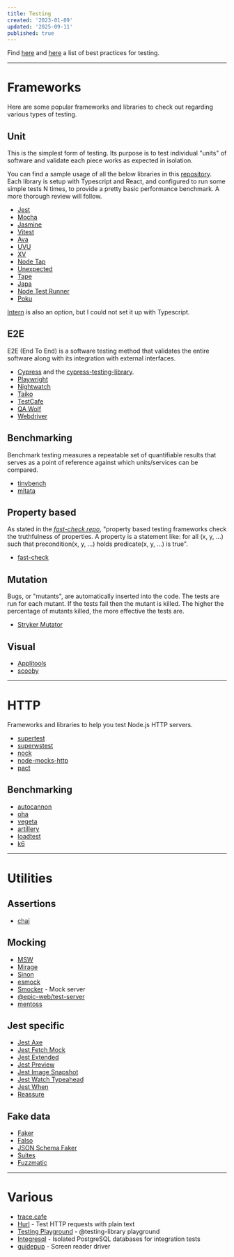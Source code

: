 ```yaml
---
title: Testing
created: '2023-01-09'
updated: '2025-09-11'
published: true
---
```


Find [here](https://github.com/goldbergyoni/javascript-testing-best-practices) and
[here](https://github.com/testjavascript/nodejs-integration-tests-best-practices) a list of best practices for testing.

---

# Frameworks

Here are some popular frameworks and libraries to check out regarding various types of testing.

## Unit

This is the simplest form of testing. Its purpose is to test individual "units" of software and validate each piece works as expected in isolation.

You can find a sample usage of all the below libraries in this [repository](https://github.com/AlexGavalas/test-runners).
Each library is setup with Typescript and React, and configured to run some simple tests N times, to provide a pretty basic performance benchmark.
A more thorough review will follow.

- [Jest](https://github.com/facebook/jest)
- [Mocha](https://github.com/mochajs/mocha)
- [Jasmine](https://github.com/jasmine/jasmine)
- [Vitest](https://github.com/vitest-dev/vitest)
- [Ava](https://github.com/avajs/ava)
- [UVU](https://github.com/lukeed/uvu)
- [XV](https://github.com/typicode/xv)
- [Node Tap](https://github.com/tapjs/node-tap)
- [Unexpected](https://github.com/unexpectedjs/unexpected)
- [Tape](https://github.com/ljharb/tape)
- [Japa](https://github.com/japa/runner)
- [Node Test Runner](https://nodejs.org/docs/latest-v18.x/api/test.html)
- [Poku](https://github.com/wellwelwel/poku)

[Intern](https://github.com/theintern/intern) is also an option, but I could not set it up with Typescript.

## E2E

E2E (End To End) is a software testing method that validates the entire software along with its integration with external interfaces.

- [Cypress](https://github.com/cypress-io/cypress) and the [cypress-testing-library](https://github.com/testing-library/cypress-testing-library).
- [Playwright](https://github.com/microsoft/playwright)
- [Nightwatch](https://github.com/nightwatchjs/nightwatch)
- [Taiko](https://github.com/getgauge/taiko)
- [TestCafe](https://github.com/DevExpress/testcafe)
- [QA Wolf](https://github.com/qawolf/qawolf)
- [Webdriver](https://github.com/webdriverio/webdriverio)

## Benchmarking

Benchmark testing measures a repeatable set of quantifiable results that serves as a point of reference against which units/services can be compared.

- [tinybench](https://github.com/tinylibs/tinybench)
- [mitata](https://github.com/evanwashere/mitata)

## Property based

As stated in the <cite>[fast-check repo](https://github.com/dubzzz/fast-check)</cite>,
"property based testing frameworks check the truthfulness of properties.
A property is a statement like: for all (x, y, ...) such that precondition(x, y, ...) holds predicate(x, y, ...) is true".

- [fast-check](https://github.com/dubzzz/fast-check)

## Mutation

Bugs, or "mutants", are automatically inserted into the code. The tests are run for each mutant.
If the tests fail then the mutant is killed. The higher the percentage of mutants killed, the more effective the tests are.

- [Stryker Mutator](https://github.com/stryker-mutator/stryker-js)

## Visual

- [Applitools](https://applitools.com)
- [scooby](https://github.com/AnimaApp/scooby)

---

# HTTP

Frameworks and libraries to help you test Node.js HTTP servers.

- [supertest](https://github.com/ladjs/supertest)
- [superwstest](https://github.com/davidje13/superwstest)
- [nock](https://github.com/nock/nock)
- [node-mocks-http](https://github.com/howardabrams/node-mocks-http)
- [pact](https://github.com/pact-foundation/pact-js)

## Benchmarking

- [autocannon](https://github.com/mcollina/autocannon)
- [oha](https://github.com/hatoo/oha)
- [vegeta](https://github.com/tsenart/vegeta)
- [artillery](https://github.com/artilleryio/artillery)
- [loadtest](https://github.com/alexfernandez/loadtest)
- [k6](https://github.com/grafana/k6)

---

# Utilities

## Assertions

- [chai](https://github.com/chaijs/chai)

## Mocking

- [MSW](https://github.com/mswjs/msw)
- [Mirage](https://github.com/miragejs/miragejs)
- [Sinon](https://github.com/sinonjs/sinon)
- [esmock](https://github.com/iambumblehead/esmock)
- [Smocker](https://github.com/Thiht/smocker) - Mock server
- [@epic-web/test-server](https://github.com/epicweb-dev/test-server)
- [mentoss](https://github.com/humanwhocodes/mentoss)

## Jest specific

- [Jest Axe](https://github.com/nickcolley/jest-axe)
- [Jest Fetch Mock](https://github.com/jefflau/jest-fetch-mock)
- [Jest Extended](https://github.com/jest-community/jest-extended)
- [Jest Preview](https://github.com/nvh95/jest-preview)
- [Jest Image Snapshot](https://github.com/americanexpress/jest-image-snapshot)
- [Jest Watch Typeahead](https://github.com/jest-community/jest-watch-typeahead)
- [Jest When](https://github.com/timkindberg/jest-when)
- [Reassure](https://github.com/callstack/reassure)

## Fake data

- [Faker](https://github.com/faker-js/faker/)
- [Falso](https://github.com/ngneat/falso)
- [JSON Schema Faker](https://github.com/json-schema-faker/json-schema-faker)
- [Suites](https://github.com/suites-dev/suites)
- [Fuzzmatic](https://github.com/ashleydavis/fuzzmatic)

---

# Various

- [trace.cafe](https://trace.cafe/)
- [Hurl](https://github.com/Orange-OpenSource/hurl) - Test HTTP requests with plain text
- [Testing Playground](https://testing-playground.com/) - @testing-library playground
- [Integresql](https://github.com/allaboutapps/integresql) - Isolated PostgreSQL databases for integration tests
- [guidepup](https://github.com/guidepup/guidepup) - Screen reader driver
